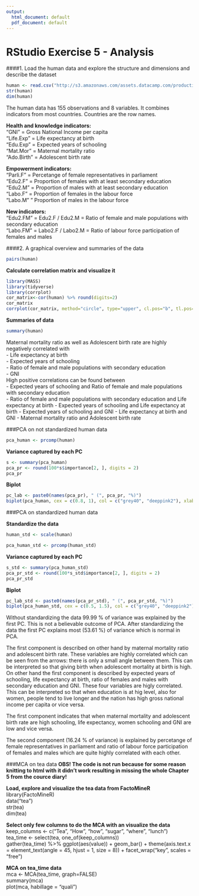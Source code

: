 ```yaml
---
output:
  html_document: default
  pdf_document: default
---
```

# RStudio Exercise 5 - Analysis

####1. Load the human data and explore the structure and dimensions and describe the dataset
```r
human <- read.csv("http://s3.amazonaws.com/assets.datacamp.com/production/course_2218/datasets/human2.txt", sep=",", header=TRUE)
str(human)
dim(human)
```
The human data has 155 observations and 8 variables. It combines indicators from most countries. Countries are the row names.

**Health and knowledge indicators:**  
"GNI" = Gross National Income per capita  
"Life.Exp" = Life expectancy at birth  
"Edu.Exp" = Expected years of schooling  
"Mat.Mor" = Maternal mortality ratio  
"Ado.Birth" = Adolescent birth rate  

**Empowerment indicators:**  
"Parli.F" = Percetange of female representatives in parliament  
"Edu2.F" = Proportion of females with at least secondary education  
"Edu2.M" = Proportion of males with at least secondary education  
"Labo.F" = Proportion of females in the labour force  
"Labo.M" " Proportion of males in the labour force  

**New indicators:**  
"Edu2.FM" = Edu2.F / Edu2.M = Ratio of female and male populations with secondary education  
"Labo.FM" = Labo2.F / Labo2.M = Ratio of labour force participation of females and males  


####2. A graphical overview and summaries of the data
```r
pairs(human)
```
**Calculate correlation matrix and visualize it**
```r
library(MASS)
library(tidyverse)
library(corrplot)
cor_matrix<-cor(human) %>% round(digits=2)
cor_matrix
corrplot(cor_matrix, method="circle", type="upper", cl.pos="b", tl.pos="d", tl.cex=0.6)
```
**Summaries of data**
```r
summary(human)
```

Maternal mortality ratio as well as Adolescent birth rate are highly negatively correlated with  
- Life expectancy at birth  
- Expected years of schooling  
- Ratio of female and male populations with secondary education  
- GNI  
High positive correlations can be found between  
- Expected years of schooling and Ratio of female and male populations with secondary education  
- Ratio of female and male populations with secondary education and Life expectancy at birth
- Expected years of schooling and Life expectancy at birth
- Expected years of schooling and GNI
- Life expectancy at birth and GNI
- Maternal mortality ratio and Adolescent birth rate 


###PCA on not standardized human data  


```r
pca_human <- prcomp(human)
```

**Variance captured by each PC**
```r
s <- summary(pca_human)
pca_pr <- round(100*s$importance[2, ], digits = 2)
pca_pr

```

**Biplot**
```r
pc_lab <- paste0(names(pca_pr), " (", pca_pr, "%)")
biplot(pca_human, cex = c(0.8, 1), col = c("grey40", "deeppink2"), xlab = pc_lab[1], ylab = pc_lab[2])

```


###PCA on standardized human data  

**Standardize the data**
```r
human_std <- scale(human)
```

```r
pca_human_std <- prcomp(human_std)
```

**Variance captured by each PC**
```r
s_std <- summary(pca_human_std)
pca_pr_std <- round(100*s_std$importance[2, ], digits = 2)
pca_pr_std

```

**Biplot**
```r
pc_lab_std <- paste0(names(pca_pr_std), " (", pca_pr_std, "%)")
biplot(pca_human_std, cex = c(0.5, 1.5), col = c("grey40", "deeppink2"), xlab = (pc_lab_std[1]) , ylab = pc_lab_std[2])

```

Without standardizing the data 99.99 % of variance was explained by the first PC. This is not a believable outcome of PCA. After standardizing the data the first PC explains most (53.61 %) of variance which is normal in PCA. 

The first component is described on other hand by maternal mortality ratio and adolescent birth rate. These variables are highly correlated which can be seen from the arrows: there is only a small angle between them. This can be interpreted so that giving birth when adolescent mortality at birth is high. On other hand the first component is described by expected years of schooling, life expectancy at birth, ratio of females and males with secondary education and GNI. These four variables are higly correlated. This can be interpreted so that when education is at hig level, also for women, people tend to live longer and the nation has high gross national income per capita or vice versa. 

The first component indicates that when maternal mortality and adolescent birth rate are high schooling, life expectancy, women schooling and GNI are low and vice versa. 

The second component (16.24 % of variance) is explained by percetange of female representatives in parliament and ratio of labour force participation of females and males which are quite highly correlated with each other. 


###MCA on tea data
**OBS! The code is not run because for some reason knitting to html with it didn't work resulting in missing the whole Chapter 5 from the cource diary!**

**Load, explore and visualize the tea data from FactoMineR**  
library(FactoMineR)  
data("tea")  
str(tea)  
dim(tea)   

**Select only few columns to do the MCA with an visualize the data**  
keep_columns <- c("Tea", "How", "how", "sugar", "where", "lunch")  
tea_time <- select(tea, one_of(keep_columns))  
gather(tea_time) %>% ggplot(aes(value)) + geom_bar() + theme(axis.text.x = element_text(angle = 45, hjust = 1, size = 8)) + facet_wrap("key", scales = "free")  

**MCA on tea_time data**  
mca <- MCA(tea_time, graph=FALSE)  
summary(mca)  
plot(mca, habillage = "quali")  
